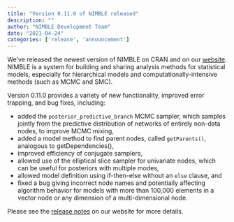 ```yaml
---
title: "Version 0.11.0 of NIMBLE released"
description: ""
author: "NIMBLE Development Team"
date: "2021-04-24"
categories: ['release', 'announcement']
---
```


We’ve released the newest version of NIMBLE on CRAN and on our [website](https://r-nimble.org/). NIMBLE is a system for building and sharing analysis methods for statistical models, especially for hierarchical models and computationally-intensive methods (such as MCMC and SMC).

Version 0.11.0 provides a variety of new functionality, improved error trapping, and bug fixes, including:

  * added the `posterior_predictive_branch` MCMC sampler, which samples jointly from the predictive distribution of networks of entirely non-data nodes, to improve MCMC mixing,
  * added a model method to find parent nodes, called `getParents()`, analogous to getDependencies(),
  * improved efficiency of conjugate samplers,
  * allowed use of the elliptical slice sampler for univariate nodes, which can be useful for posteriors with multiple modes,
  * allowed model definition using if-then-else without an `else` clause, and
  * fixed a bug giving incorrect node names and potentially affecting algorithm behavior for models with more than 100,000 elements in a vector node or any dimension of a multi-dimensional node.

Please see the [release notes](https://r-nimble.org/more/news) on our website for more details.
